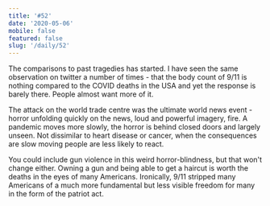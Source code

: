 ```yaml
---
title: '#52'
date: '2020-05-06'
mobile: false
featured: false
slug: '/daily/52'
---
```


The comparisons to past tragedies has started. I have seen the same observation on twitter a number of times - that the body count of 9/11 is nothing compared to the COVID deaths in the USA and yet the response is barely there. People almost want more of it.

The attack on the world trade centre was the ultimate world news event - horror unfolding quickly on the news, loud and powerful imagery, fire. A pandemic moves more slowly, the horror is behind closed doors and largely unseen. Not dissimilar to heart disease or cancer, when the consequences are slow moving people are less likely to react.

You could include gun violence in this weird horror-blindness, but that won't change either. Owning a gun and being able to get a haircut is worth the deaths in the eyes of many Americans. Ironically, 9/11 stripped many Americans of a much more fundamental but less visible freedom for many in the form of the patriot act.
